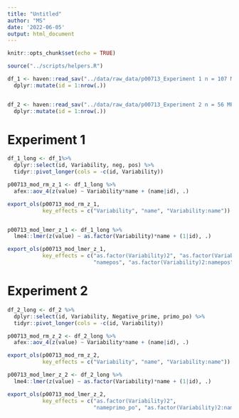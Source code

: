 ```yaml
---
title: "Untitled"
author: "MS"
date: '2022-06-05'
output: html_document
---
```


```r
knitr::opts_chunk$set(echo = TRUE)

source("../scripts/helpers.R")

df_1 <- haven::read_sav("../data/raw_data/p00713_Experiment 1 n = 107 MP_TGM.sav") %>% 
  dplyr::mutate(id = 1:nrow(.))


df_2 <- haven::read_sav("../data/raw_data/p00713_Experiment 2 n = 56 MP_TGM.sav") %>% 
  dplyr::mutate(id = 1:nrow(.))
```


# Experiment 1 

```r
df_1_long <- df_1%>% 
  dplyr::select(id, Variability, neg, pos) %>% 
  tidyr::pivot_longer(cols = -c(id, Variability))

p00713_mod_rm_z_1 <- df_1_long %>% 
  afex::aov_4(z(value) ~ Variability*name + (name|id), .)

export_ols(p00713_mod_rm_z_1, 
           key_effects = c("Variability", "name", "Variability:name"))


p00713_mod_lmer_z_1 <- df_1_long %>% 
  lme4::lmer(z(value) ~ as.factor(Variability)*name + (1|id), .)

export_ols(p00713_mod_lmer_z_1, 
           key_effects = c("as.factor(Variability)2", "as.factor(Variability)3",
                           "namepos", "as.factor(Variability)2:namepos", "as.factor(Variability)3:namepos"))
```

# Experiment 2

```r
df_2_long <- df_2 %>% 
  dplyr::select(id, Variability, Negative_prime, primo_po) %>% 
  tidyr::pivot_longer(cols = -c(id, Variability))

p00713_mod_rm_z_2 <- df_2_long %>% 
  afex::aov_4(z(value) ~ Variability*name + (name|id), .)

export_ols(p00713_mod_rm_z_2, 
           key_effects = c("Variability", "name", "Variability:name"))

p00713_mod_lmer_z_2 <- df_2_long %>% 
  lme4::lmer(z(value) ~ as.factor(Variability)*name + (1|id), .)

export_ols(p00713_mod_lmer_z_2, 
           key_effects = c("as.factor(Variability)2", 
                           "nameprimo_po", "as.factor(Variability)2:nameprimo_po"))
```


